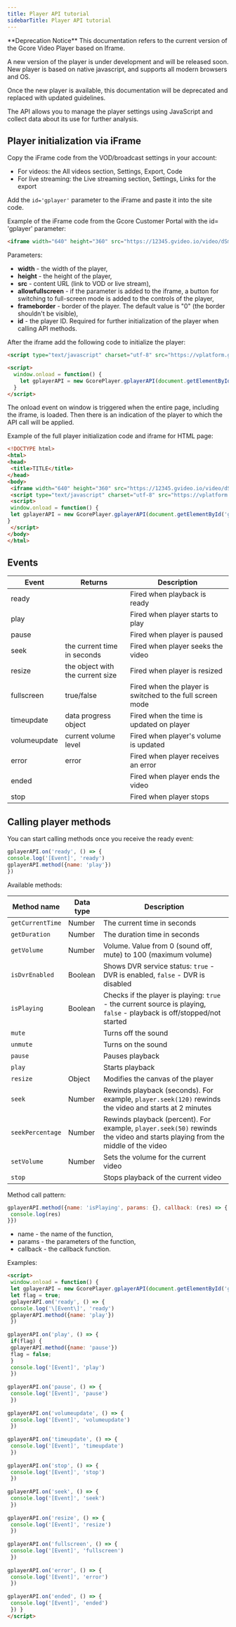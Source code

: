 ---
title: Player API tutorial
sidebarTitle: Player API tutorial
---

<Info>
**Deprecation Notice**  
This documentation refers to the current version of the Gcore Video Player based on Iframe.

A new version of the player is under development and will be released soon. New player is based on native javascript, and supports all modern browsers and OS. 

Once the new player is available, this documentation will be deprecated and replaced with updated guidelines.
</Info>

The API allows you to manage the player settings using JavaScript and collect data about its use for further analysis.

## Player initialization via iFrame

Copy the iFrame code from the VOD/broadcast settings in your account:

  * For videos: the All videos section, Settings, Export, Code
  * For live streaming: the Live streaming section, Settings, Links for the export



Add the `id='gplayer'` parameter to the iFrame and paste it into the site code.

Example of the iFrame code from the Gcore Customer Portal with the id= 'gplayer' parameter:

```html
<iframe width="640" height="360" src="https://12345.gvideo.io/video/dSmuIp-tNRtwACT" allow="autoplay" allowfullscreen frameborder="0" id="gplayer"></iframe>
 ```

Parameters:

  * **width** \- the width of the player,
  * **height** \- the height of the player,
  * **src** \- content URL (link to VOD or live stream),
  * **allowfullscreen** \- if the parameter is added to the iframe, a button for switching to full-screen mode is added to the controls of the player,
  * **frameborder** \- border of the player. The default value is "0" (the border shouldn't be visible),
  * **id** \- the player ID. Required for further initialization of the player when calling API methods.



After the iframe add the following code to initialize the player:

```html
<script type="text/javascript" charset="utf-8" src="https://vplatform.gvideo.co/_players/latest/gplayerAPI.min.js"></script>

<script>  
  window.onload = function() {  
    let gplayerAPI = new GcorePlayer.gplayerAPI(document.getElementById('gplayer'));   
  }  
</script>
 ```

The onload event on window is triggered when the entire page, including the iframe, is loaded. Then there is an indication of the player to which the API call will be applied.

Example of the full player initialization code and iframe for HTML page:

```html
<!DOCTYPE html>  
<html>  
<head>  
 <title>TITLE</title>  
</head>  
<body>  
 <iframe width="640" height="360" src="https://12345.gvideo.io/video/dSmuIp-tNRtwACT" allowfullscreen frameborder="0" id='gplayer'></iframe>  
 <script type="text/javascript" charset="utf-8" src="https://vplatform.gcdn.co/_players/latest/gplayerAPI.min.js"></script>  
 <script>  
 window.onload = function() {  
 let gplayerAPI = new GcorePlayer.gplayerAPI(document.getElementById('gplayer'));  
}  
 </script>  
</body>  
</html>
 ```

## Events

| **Event**       | **Returns**                       | **Description**                                           |
|-----------------|-----------------------------------|-----------------------------------------------------------|
| ready          |                                   | Fired when playback is ready                              |
| play           |                                   | Fired when player starts to play                          |
| pause          |                                   | Fired when player is paused                               |
| seek           | the current time in seconds       | Fired when player seeks the video                         |
| resize         | the object with the current size  | Fired when player is resized                              |
| fullscreen     | true/false                         | Fired when the player is switched to the full screen mode |
| timeupdate     | data progress object              | Fired when the time is updated on player                  |
| volumeupdate   | current volume level              | Fired when player's volume is updated                     |
| error          | error                             | Fired when player receives an error                       |
| ended          |                                   | Fired when player ends the video                          |
| stop           |                                   | Fired when player stops                                   |

  
## Calling player methods

You can start calling methods once you receive the ready event:

```js
gplayerAPI.on('ready', () => { 
console.log('[Event]', 'ready') 
gplayerAPI.method({name: 'play'}) 
})
 ```

Available methods:

| **Method name**      | **Data type** | **Description**                                                                                                    |
|----------------------|---------------|--------------------------------------------------------------------------------------------------------------------|
| `getCurrentTime`      | Number        | The current time in seconds                                                                                         |
| `getDuration`        | Number        | The duration time in seconds                                                                                        |
| `getVolume`          | Number        | Volume. Value from 0 (sound off, mute) to 100 (maximum volume)                                                     |
| `isDvrEnabled`       | Boolean       | Shows DVR service status: `true` - DVR is enabled, `false` - DVR is disabled                                       |
| `isPlaying`          | Boolean       | Checks if the player is playing: `true` - the current source is playing, `false` - playback is off/stopped/not started |
| `mute`               |               | Turns off the sound                                                                                                 |
| `unmute`             |               | Turns on the sound                                                                                                  |
| `pause`              |               | Pauses playback                                                                                                     |
| `play`               |               | Starts playback                                                                                                     |
| `resize`             | Object        | Modifies the canvas of the player                                                                                   |
| `seek`               | Number        | Rewinds playback (seconds). For example, `player.seek(120)` rewinds the video and starts at 2 minutes               |
| `seekPercentage`     | Number        | Rewinds playback (percent). For example, `player.seek(50)` rewinds the video and starts playing from the middle of the video |
| `setVolume`          | Number        | Sets the volume for the current video                                                                                |
| `stop`               |               | Stops playback of the current video                                                                                 |

  
Method call pattern:

```js
gplayerAPI.method({name: 'isPlaying', params: {}, callback: (res) => { 
 console.log(res) 
}})
 ```

  * name - the name of the function,
  * params - the parameters of the function,
  * callback - the callback function.



Examples:

```html
<script>  
 window.onload = function() {  
 let gplayerAPI = new GcorePlayer.gplayerAPI(document.getElementById('gplayer'));  
 let flag = true;  
 gplayerAPI.on('ready', () => {  
 console.log('\[Event\]', 'ready')  
 gplayerAPI.method({name: 'play'})  
 })  
  
gplayerAPI.on('play', () => {  
 if(flag) {  
 gplayerAPI.method({name: 'pause'})  
 flag = false;  
 }  
 console.log('[Event]', 'play')  
 })  
  
gplayerAPI.on('pause', () => {  
 console.log('[Event]', 'pause')  
 })  
  
gplayerAPI.on('volumeupdate', () => {  
 console.log('[Event]', 'volumeupdate')  
 })  
  
gplayerAPI.on('timeupdate', () => {  
 console.log('[Event]', 'timeupdate')  
 })  
  
gplayerAPI.on('stop', () => {  
 console.log('[Event]', 'stop')  
 })  
  
gplayerAPI.on('seek', () => {  
 console.log('[Event]', 'seek')  
 })  
  
gplayerAPI.on('resize', () => {  
 console.log('[Event]', 'resize')  
 })  
  
gplayerAPI.on('fullscreen', () => {  
 console.log('[Event]', 'fullscreen')  
 })  
  
gplayerAPI.on('error', () => {  
 console.log('[Event]', 'error')  
 })  
  
gplayerAPI.on('ended', () => {  
 console.log('[Event]', 'ended')  
 }) }  
</script>
 ```
